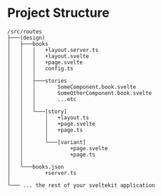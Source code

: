 # Project Structure


```
/src/routes
├───(design)
│   ├───books
│   │   │   +layout.server.ts
│   │   │   +layout.svelte
│   │   │   +page.svelte
│   │   │   config.ts
│   │   │
│   │   ├───stories
│   │   │       SomeComponent.book.svelte
│   │   │       SomeOtherComponent.book.svelte
│   │   │       ...etc
│   │   │
│   │   └───[story]
│   │       │   +layout.ts
│   │       │   +page.svelte
│   │       │   +page.ts
│   │       │
│   │       └───[variant]
│   │               +page.svelte
│   │               +page.ts
│   │
│   └───books.json
│           +server.ts
│
└─── ... the rest of your sveltekit application
```